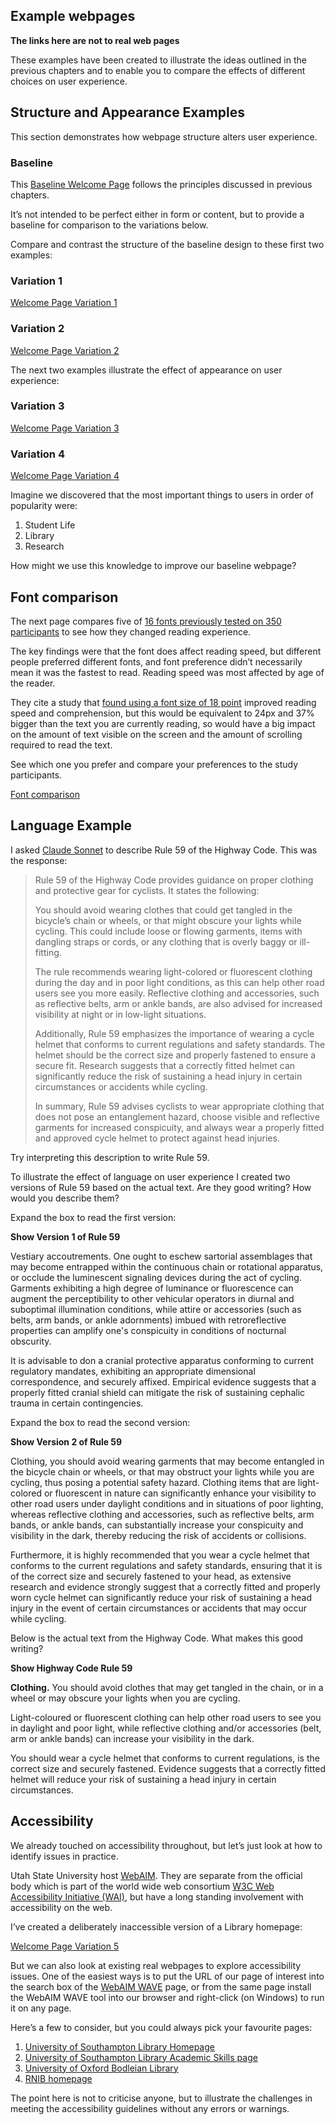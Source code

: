 ## Example webpages

::: {.callout-important .unnumbered title="Summary" appearance="simple" icon="false"}
**The links here are not to real web pages**

These examples have been created to illustrate the ideas outlined in the previous chapters and to enable you to compare the effects of different choices on user experience.
:::

## Structure and Appearance Examples

This section demonstrates how webpage structure alters user experience.

### Baseline

This [Baseline Welcome Page](https://ab604.github.io/webpage-design/main/uos-example-page.html){target="_blank"} follows the principles discussed in previous chapters.

It's not intended to be perfect either in form or content, but to provide a baseline for comparison to the variations below.

Compare and contrast the structure of the baseline design to these first two examples:

### Variation 1

[Welcome Page Variation 1](https://ab604.github.io/webpage-design/wot/uos-wot.html){target="_blank"}

### Variation 2

[Welcome Page Variation 2](https://ab604.github.io/webpage-design/more-than-text/uos-mtt.html){target="_blank"}

The next two examples illustrate the effect of appearance on user experience:

### Variation 3

[Welcome Page Variation 3](https://ab604.github.io/webpage-design/sevillana/uos-sevillana.html){target="_blank"}

### Variation 4

[Welcome Page Variation 4](https://ab604.github.io/webpage-design/tiny-font/uos-tiny.html){target="_blank"}

Imagine we discovered that the most important things to users in order of popularity were:

1.  Student Life
2.  Library
3.  Research

How might we use this knowledge to improve our baseline webpage?

## Font comparison

The next page compares five of [16 fonts previously tested on 350 participants](https://dl.acm.org/doi/10.1145/3502222#d1e6099) to see how they changed reading experience.

The key findings were that the font does affect reading speed, but different people preferred different fonts, and font preference didn't necessarily mean it was the fastest to read. Reading speed was most affected by age of the reader.

They cite a study that [found using a font size of 18 point](https://dl.acm.org/doi/10.1145/3315002.3317568) improved reading speed and comprehension, but this would be equivalent to 24px and 37% bigger than the text you are currently reading, so would have a big impact on the amount of text visible on the screen and the amount of scrolling required to read the text.

See which one you prefer and compare your preferences to the study participants.

[Font comparison](https://ab604.github.io/webpage-design/font-comparison/font-comparison.html){target="_blank"}

## Language Example

I asked [Claude Sonnet](https://claude.ai) to describe Rule 59 of the Highway Code. This was the response:

> Rule 59 of the Highway Code provides guidance on proper clothing and protective gear for cyclists. It states the following:
>
> You should avoid wearing clothes that could get tangled in the bicycle's chain or wheels, or that might obscure your lights while cycling. This could include loose or flowing garments, items with dangling straps or cords, or any clothing that is overly baggy or ill-fitting.
>
> The rule recommends wearing light-colored or fluorescent clothing during the day and in poor light conditions, as this can help other road users see you more easily. Reflective clothing and accessories, such as reflective belts, arm or ankle bands, are also advised for increased visibility at night or in low-light situations.
>
> Additionally, Rule 59 emphasizes the importance of wearing a cycle helmet that conforms to current regulations and safety standards. The helmet should be the correct size and properly fastened to ensure a secure fit. Research suggests that a correctly fitted helmet can significantly reduce the risk of sustaining a head injury in certain circumstances or accidents while cycling.
>
> In summary, Rule 59 advises cyclists to wear appropriate clothing that does not pose an entanglement hazard, choose visible and reflective garments for increased conspicuity, and always wear a properly fitted and approved cycle helmet to protect against head injuries.

Try interpreting this description to write Rule 59.

To illustrate the effect of language on user experience I created two versions of Rule 59 based on the actual text. Are they good writing? How would you describe them?

Expand the box to read the first version:

```{=html}
<a data-bs-toggle="collapse" data-bs-target="#collapseV1" aria-expanded="false" aria-controls="collapseV1">
<strong>Show Version 1 of Rule 59</strong>
</a> <br>
<div class="collapse" id="collapseV1">
  <div class="card card-body">
  <p>
Vestiary accoutrements. One ought to eschew sartorial assemblages that may become entrapped within the continuous chain or rotational apparatus, or occlude the luminescent signaling devices during the act of cycling. Garments exhibiting a high degree of luminance or fluorescence can augment the perceptibility to other vehicular operators in diurnal and suboptimal illumination conditions, while attire or accessories (such as belts, arm bands, or ankle adornments) imbued with retroreflective properties can amplify one's conspicuity in conditions of nocturnal obscurity.
</p>
<p>
It is advisable to don a cranial protective apparatus conforming to current regulatory mandates, exhibiting an appropriate dimensional correspondence, and securely affixed. Empirical evidence suggests that a properly fitted cranial shield can mitigate the risk of sustaining cephalic trauma in certain contingencies.</p>
  </div>
</div>  
```
Expand the box to read the second version:

```{=html}
<a data-bs-toggle="collapse" data-bs-target="#collapseV2" aria-expanded="false" aria-controls="collapseV1">
<strong>Show Version 2 of Rule 59</strong>
</a> <br>
<div class="collapse" id="collapseV2">
  <div class="card card-body">
<p>Clothing, you should avoid wearing garments that may become entangled in the bicycle chain or wheels, or that may obstruct your lights while you are cycling, thus posing a potential safety hazard. Clothing items that are light-colored or fluorescent in nature can significantly enhance your visibility to other road users under daylight conditions and in situations of poor lighting, whereas reflective clothing and accessories, such as reflective belts, arm bands, or ankle bands, can substantially increase your conspicuity and visibility in the dark, thereby reducing the risk of accidents or collisions.
</p>
<p>
Furthermore, it is highly recommended that you wear a cycle helmet that conforms to the current regulations and safety standards, ensuring that it is of the correct size and securely fastened to your head, as extensive research and evidence strongly suggest that a correctly fitted and properly worn cycle helmet can significantly reduce your risk of sustaining a head injury in the event of certain circumstances or accidents that may occur while cycling.</p>
  </div>
</div>  
```
Below is the actual text from the Highway Code. What makes this good writing?

```{=html}
<a data-bs-toggle="collapse" data-bs-target="#collapseV3" aria-expanded="false" aria-controls="collapseV3">
<strong>Show Highway Code Rule 59</strong>
</a> <br>
<div class="collapse" id="collapseV3">
  <div class="card card-body">
<p><strong>Clothing.</strong> You should avoid clothes that may get tangled in the chain, or in a wheel or may obscure your lights when you are cycling.
</p>
<p>
Light-coloured or fluorescent clothing can help other road users to see you in daylight and poor light, while reflective clothing and/or accessories (belt, arm or ankle bands) can increase your visibility in the dark.
</p>
<p>
You should wear a cycle helmet that conforms to current regulations, is the correct size and securely fastened. Evidence suggests that a correctly fitted helmet will reduce your risk of sustaining a head injury in certain circumstances.</p>
  </div>
</div>  
```
## Accessibility

We already touched on accessibility throughout, but let's just look at how to identify issues in practice.

Utah State University host [WebAIM](https://webaim.org/). They are separate from the official body which is part of the world wide web consortium [W3C Web Accessibility Initiative (WAI)](https://www.w3.org/WAI/), but have a long standing involvement with accessibility on the web.

I've created a deliberately inaccessible version of a Library homepage:

[Welcome Page Variation 5](https://ab604.github.io/accordian-website/){target="_blank"}

But we can also look at existing real webpages to explore accessibility issues. One of the easiest ways is to put the URL of our page of interest into the search box of the [WebAIM WAVE](https://wave.webaim.org/) page, or from the same page install the WebAIM WAVE tool into our browser and right-click (on Windows) to run it on any page.

Here's a few to consider, but you could always pick your favourite pages:

1.  [University of Southampton Library Homepage](https://library.soton.ac.uk/homepage)
2.  [University of Southampton Library Academic Skills page](https://library.soton.ac.uk/sash)
3.  [University of Oxford Bodleian Library](https://www.bodleian.ox.ac.uk/home)
4.  [RNIB homepage](https://www.rnib.org.uk/)

The point here is not to criticise anyone, but to illustrate the challenges in meeting the accessibility guidelines without any errors or warnings.
